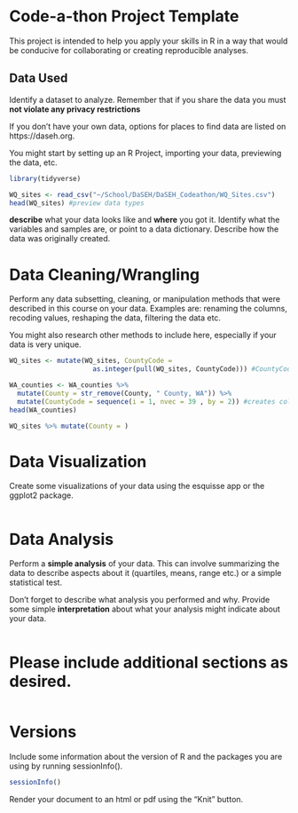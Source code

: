 # Code-a-thon Project Template

This project is intended to help you apply your skills in R in a way that would be conducive for collaborating or creating reproducible analyses.


## Data Used

Identify a dataset to analyze. Remember that if you share the data you must **not violate any privacy restrictions**

If you don't have your own data, options for places to find data are listed on https://daseh.org.

You might start by setting up an R Project, importing your data, previewing the data, etc. 

```r
library(tidyverse)

WQ_sites <- read_csv("~/School/DaSEH/DaSEH_Codeathon/WQ_Sites.csv")
head(WQ_sites) #preview data types

```

**describe** what your data looks like and **where** you got it. Identify what the variables and samples are, or point to a data dictionary. Describe how the data was originally created. 


# Data Cleaning/Wrangling

Perform any data subsetting, cleaning, or manipulation methods that were described in this course on your data. Examples are: renaming the columns, recoding values, reshaping the data, filtering the data etc. 

You might also research other methods to include here, especially if your data is very unique.

```r
WQ_sites <- mutate(WQ_sites, CountyCode = 
                     as.integer(pull(WQ_sites, CountyCode))) #CountyCodes to integers

WA_counties <- WA_counties %>% 
  mutate(County = str_remove(County, " County, WA")) %>% 
  mutate(CountyCode = sequence(i = 1, nvec = 39 , by = 2)) #creates col to associate counties with numeric code
head(WA_counties)

WQ_sites %>% mutate(County = )
```


# Data Visualization

Create some visualizations of your data using the esquisse app or the ggplot2 package.

```r

```


# Data Analysis

Perform a **simple analysis** of your data. This can involve summarizing the data to describe aspects about it (quartiles, means, range etc.) or a simple statistical test. 

Don't forget to describe what analysis you performed and why. Provide some simple **interpretation** about what your analysis might indicate about your data.

```r

```


# Please include additional sections as desired.

```r

```


# Versions

Include some information about the version of R and the packages you are using by running sessionInfo().

```r
sessionInfo()
```

Render your document to an html or pdf using the "Knit" button.
